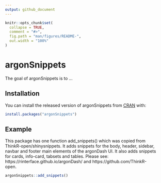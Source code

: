 ```yaml
---
output: github_document
---
```


<!-- README.md is generated from README.Rmd. Please edit that file -->

```r
knitr::opts_chunk$set(
  collapse = TRUE,
  comment = "#>",
  fig.path = "man/figures/README-",
  out.width = "100%"
)
```

# argonSnippets

<!-- badges: start -->
<!-- badges: end -->

The goal of argonSnippets is to ...

## Installation

You can install the released version of argonSnippets from [CRAN](https://CRAN.R-project.org) with:

``` r
install.packages("argonSnippets")
```

## Example

This package has one function add_snippets() which was copied from ThinkR-open/shinysnippets. It adds snippets for the body, header, sidebar, navbar and footer main elements of the argonDash UI. It also adds snippets for cards, info-card, tabsets and tables. Please see: https://rinterface.github.io/argonDash/ and https://github.com/ThinkR-open.

```r
argonSnippets::add_snippets()
```
